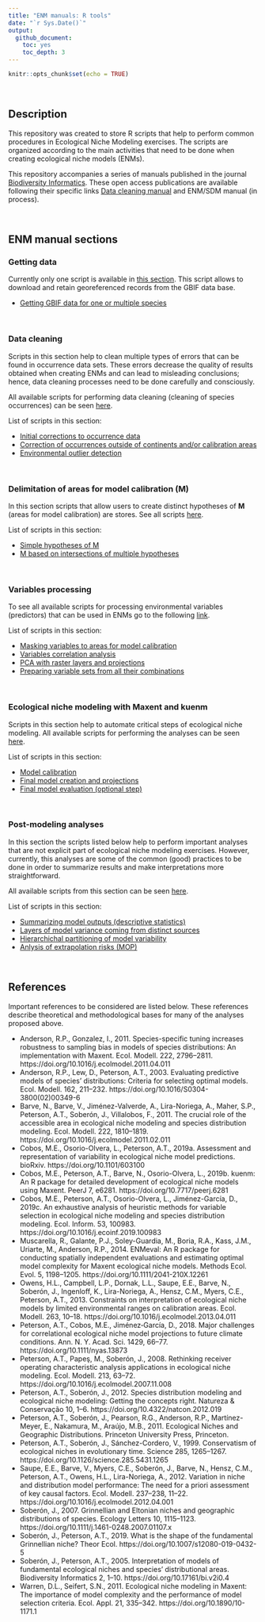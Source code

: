```yaml
---
title: "ENM manuals: R tools"
date: "`r Sys.Date()`"
output:
  github_document:
    toc: yes
    toc_depth: 3
---
```


```r
knitr::opts_chunk$set(echo = TRUE)
```

<br>

## Description

This repository was created to store R scripts that help to perform common procedures in Ecological Niche Modeling exercises. The scripts are organized according to the main activities that need to be done when creating ecological niche models (ENMs). 

This repository accompanies a series of manuals published in the journal <a href="https://journals.ku.edu/jbi" target="_blank">Biodiversity Informatics</a>. These open access publications are available following their specific links <a href="https://journals.ku.edu/jbi/article/view/7600" target="_blank">Data cleaning manual</a> and ENM/SDM manual (in process).

<br>

## ENM manual sections

### Getting data

Currently only one script is available in <a href="https://github.com/marlonecobos/ENM_manuals/tree/master/Getting_data" target="_blank">this section</a>. This script allows to download and retain georeferenced records from the GBIF data base.

- <a href="https://github.com/marlonecobos/ENM_manuals/blob/master/Getting_data/GBIF_data.R" target="_blank">Getting GBIF data for one or multiple species</a>


<br>

### Data cleaning

Scripts in this section help to clean multiple types of errors that can be found in occurrence data sets. These errors decrease the quality of results obtained when creating ENMs and can lead to misleading conclusions; hence, data cleaning processes need to be done carefully and consciously. 

All available scripts for performing data cleaning (cleaning of species occurrences) can be seen <a href="https://github.com/marlonecobos/ENM_manuals/tree/master/Data_cleaning" target="_blank">here</a>.

List of scripts in this section:

- <a href="https://github.com/marlonecobos/ENM_manuals/blob/master/Data_cleaning/Occurrences_initial_corrections.R" target="_blank">Initial corrections to occurrence data</a>
- <a href="https://github.com/marlonecobos/ENM_manuals/blob/master/Data_cleaning/Out_continents_or_M.R" target="_blank">Correction of occurrences outside of continents and/or calibration areas</a> 
- <a href="https://github.com/marlonecobos/ENM_manuals/blob/master/Data_cleaning/Environmental_outlier_detection.R" target="_blank">Environmental outlier detection</a>

<br>

### Delimitation of areas for model calibration (M)

In this section scripts that allow users to create distinct hypotheses of **M** (areas for model calibration) are stores. See all scripts <a href="https://github.com/marlonecobos/ENM_manuals/tree/master/M_hypotheses" target="_blank">here</a>.

List of scripts in this section:

- <a href="https://github.com/marlonecobos/ENM_manuals/blob/master/Data_cleaning/Construction_of_simple_Ms.R" target="_blank">Simple hypotheses of M</a>
- <a href="https://github.com/marlonecobos/ENM_manuals/blob/master/Data_cleaning/M_from_polygon_intersection.R" target="_blank">M based on intersections of multiple hypotheses</a> 

<br>

### Variables processing 

To see all available scripts for processing environmental variables (predictors) that can be used in ENMs go to the following <a href="https://github.com/marlonecobos/ENM_manuals/tree/master/Variables_processing" target="_blank">link</a>.

List of scripts in this section:

- <a href="https://github.com/marlonecobos/ENM_manuals/blob/master/Variables_processing/Masking_variables_with_M.R" target="_blank">Masking variables to areas for model calibration</a>
- <a href="https://github.com/marlonecobos/ENM_manuals/blob/master/Variables_processing/Variables_correlation_evaluation.R" target="_blank">Variables correlation analysis</a>
- <a href="https://github.com/marlonecobos/ENM_manuals/blob/master/Variables_processing/PCA_raster_and_projections.R" target="_blank">PCA with raster layers and projections</a>
- <a href="https://github.com/marlonecobos/ENM_manuals/blob/master/Variables_processing/Variable_sets_from_all_combinations.R" target="_blank">Preparing variable sets from all their combinations</a>

<br>

### Ecological niche modeling with Maxent and kuenm

Scripts in this section help to automate critical steps of ecological niche modeling. All available scripts for performing the analyses can be seen <a href="https://github.com/marlonecobos/ENM_manuals/tree/master/Data_cleaning" target="_blank">here</a>.

List of scripts in this section:

- <a href="https://github.com/marlonecobos/ENM_manuals/blob/master/Data_cleaning/Model_calibration.R" target="_blank">Model calibration</a>
- <a href="https://github.com/marlonecobos/ENM_manuals/blob/master/Data_cleaning/Final_models.R" target="_blank">Final model creation and projections</a> 
- <a href="https://github.com/marlonecobos/ENM_manuals/blob/master/Data_cleaning/Final_model_evaluation.R" target="_blank">Final model evaluation (optional step)</a> 

<br>

### Post-modeling analyses

In this section the scripts listed below help to perform important analyses that are not explicit part of ecological niche modeling exercises. However, currently, this analyses are some of the common (good) practices to be done in order to summarize results and make interpretations more straightforward. 

All available scripts from this section can be seen <a href="https://github.com/marlonecobos/ENM_manuals/tree/master/Post_modeling" target="_blank">here</a>.

List of scripts in this section:

- <a href="https://github.com/marlonecobos/ENM_manuals/blob/master/Data_cleaning/Model_statistics.R" target="_blank">Summarizing model outputs (descriptive statistics)</a>
- <a href="https://github.com/marlonecobos/ENM_manuals/blob/master/Data_cleaning/Model_variability.R" target="_blank">Layers of model variance coming from distinct sources</a> 
- <a href="https://github.com/marlonecobos/ENM_manuals/blob/master/Data_cleaning/Model_variance_partitioning.R" target="_blank">Hierarchichal partitioning of model variability</a>
- <a href="https://github.com/marlonecobos/ENM_manuals/blob/master/Data_cleaning/MOP.R" target="_blank">Anlysis of extrapolation risks (MOP)</a>

<br>

## References

Important references to be considered are listed below. These references describe theoretical and methodological bases for many of the analyses proposed above.

-	Anderson, R.P., Gonzalez, I., 2011. Species-specific tuning increases robustness to sampling bias in models of species distributions: An implementation with Maxent. Ecol. Modell. 222, 2796–2811. https://doi.org/10.1016/j.ecolmodel.2011.04.011
-	Anderson, R.P., Lew, D., Peterson, A.T., 2003. Evaluating predictive models of species’ distributions: Criteria for selecting optimal models. Ecol. Modell. 162, 211–232. https://doi.org/10.1016/S0304-3800(02)00349-6
-	Barve, N., Barve, V., Jiménez-Valverde, A., Lira-Noriega, A., Maher, S.P., Peterson, A.T., Soberón, J., Villalobos, F., 2011. The crucial role of the accessible area in ecological niche modeling and species distribution modeling. Ecol. Modell. 222, 1810–1819. https://doi.org/10.1016/j.ecolmodel.2011.02.011
-	Cobos, M.E., Osorio-Olvera, L., Peterson, A.T., 2019a. Assessment and representation of variability in ecological niche model predictions. bioRxiv. https://doi.org/10.1101/603100
-	Cobos, M.E., Peterson, A.T., Barve, N., Osorio-Olvera, L., 2019b. kuenm: An R package for detailed development of ecological niche models using Maxent. PeerJ 7, e6281. https://doi.org/10.7717/peerj.6281
-	Cobos, M.E., Peterson, A.T., Osorio-Olvera, L., Jiménez-García, D., 2019c. An exhaustive analysis of heuristic methods for variable selection in ecological niche modeling and species distribution modeling. Ecol. Inform. 53, 100983. https://doi.org/10.1016/j.ecoinf.2019.100983
-	Muscarella, R., Galante, P.J., Soley-Guardia, M., Boria, R.A., Kass, J.M., Uriarte, M., Anderson, R.P., 2014. ENMeval: An R package for conducting spatially independent evaluations and estimating optimal model complexity for Maxent ecological niche models. Methods Ecol. Evol. 5, 1198–1205. https://doi.org/10.1111/2041-210X.12261
-	Owens, H.L., Campbell, L.P., Dornak, L.L., Saupe, E.E., Barve, N., Soberón, J., Ingenloff, K., Lira-Noriega, A., Hensz, C.M., Myers, C.E., Peterson, A.T., 2013. Constraints on interpretation of ecological niche models by limited environmental ranges on calibration areas. Ecol. Modell. 263, 10–18. https://doi.org/10.1016/j.ecolmodel.2013.04.011
-	Peterson, A.T., Cobos, M.E., Jiménez‐García, D., 2018. Major challenges for correlational ecological niche model projections to future climate conditions. Ann. N. Y. Acad. Sci. 1429, 66–77. https://doi.org/10.1111/nyas.13873
-	Peterson, A.T., Papeş, M., Soberón, J., 2008. Rethinking receiver operating characteristic analysis applications in ecological niche modeling. Ecol. Modell. 213, 63–72. https://doi.org/10.1016/j.ecolmodel.2007.11.008
-	Peterson, A.T., Soberón, J., 2012. Species distribution modeling and ecological niche modeling: Getting the concepts right. Natureza & Conservação 10, 1–6. https://doi.org/10.4322/natcon.2012.019
-	Peterson, A.T., Soberón, J., Pearson, R.G., Anderson, R.P., Martínez-Meyer, E., Nakamura, M., Araújo, M.B., 2011. Ecological Niches and Geographic Distributions. Princeton University Press, Princeton.
-	Peterson, A.T., Soberón, J., Sánchez-Cordero, V., 1999. Conservatism of ecological niches in evolutionary time. Science 285, 1265–1267. https://doi.org/10.1126/science.285.5431.1265
-	Saupe, E.E., Barve, V., Myers, C.E., Soberón, J., Barve, N., Hensz, C.M., Peterson, A.T., Owens, H.L., Lira-Noriega, A., 2012. Variation in niche and distribution model performance: The need for a priori assessment of key causal factors. Ecol. Modell. 237–238, 11–22. https://doi.org/10.1016/j.ecolmodel.2012.04.001
-	Soberón, J., 2007. Grinnellian and Eltonian niches and geographic distributions of species. Ecology Letters 10, 1115–1123. https://doi.org/10.1111/j.1461-0248.2007.01107.x
-	Soberón, J., Peterson, A.T., 2019. What is the shape of the fundamental Grinnellian niche? Theor Ecol. https://doi.org/10.1007/s12080-019-0432-5
-	Soberón, J., Peterson, A.T., 2005. Interpretation of models of fundamental ecological niches and species’ distributional areas. Biodiversity Informatics 2, 1–10. https://doi.org/10.17161/bi.v2i0.4
-	Warren, D.L., Seifert, S.N., 2011. Ecological niche modeling in Maxent: The importance of model complexity and the performance of model selection criteria. Ecol. Appl. 21, 335–342. https://doi.org/10.1890/10-1171.1